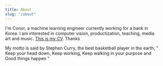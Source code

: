 ```yaml
---
title: About
slug: "/about"
---
```


I'm Conor, a machine learning engineer currently working for a bank in Korea. I am interested in computer vision, productization, teaching, media art and music. [This is my CV](https://hyunand31.notion.site/Conor-Kim-335ce4ecab694ce88a33c7668df266c6). Thanks

My motto is said by Stephen Curry, the best basketball player in the earth, 
   "
   Keep your head down,
   Keep working, 
   Keep walking in your purpose and 
   Good things happen
   "


